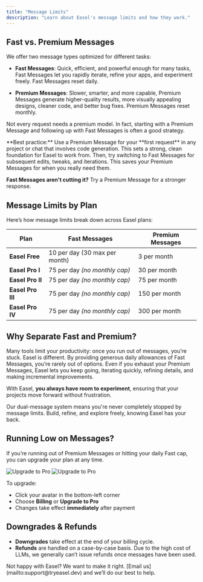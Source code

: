 ```yaml
---
title: "Message Limits"
description: "Learn about Easel's message limits and how they work."
---
```


## Fast vs. Premium Messages

We offer two message types optimized for different tasks:

* **Fast Messages**: Quick, efficient, and powerful enough for many tasks, Fast Messages let you rapidly iterate, refine your apps, and experiment freely. Fast Messages reset daily.

* **Premium Messages**: Slower, smarter, and more capable, Premium Messages generate higher-quality results, more visually appealing designs, cleaner code, and better bug fixes. Premium Messages reset monthly.

Not every request needs a premium model. In fact, starting with a Premium Message and following up with Fast Messages is often a good strategy.

<Tip>
**Best practice:** Use a Premium Message for your **first request** in any project or chat that involves code generation. This sets a strong, clean foundation for Easel to work from. Then, try switching to Fast Messages for subsequent edits, tweaks, and iterations. This saves your Premium Messages for when you really need them.

**Fast Messages aren't cutting it?** Try a Premium Message for a stronger response.
</Tip>

## Message Limits by Plan

Here’s how message limits break down across Easel plans:

| Plan        | Fast Messages                 | Premium Messages |
| ----------- | ----------------------------- | ---------------- |
| **Easel Free**    | 10 per day (30 max per month) | 3 per month      |
| **Easel Pro I**   | 75 per day *(no monthly cap)* | 30 per month     |
| **Easel Pro II**  | 75 per day *(no monthly cap)* | 75 per month     |
| **Easel Pro III** | 75 per day *(no monthly cap)* | 150 per month    |
| **Easel Pro IV**  | 75 per day *(no monthly cap)* | 300 per month    |

## Why Separate Fast and Premium?

Many tools limit your productivity: once you run out of messages, you’re stuck. Easel is different. By providing generous daily allowances of Fast Messages, you’re rarely out of options. Even if you exhaust your Premium Messages, Easel lets you keep going, iterating quickly, refining details, and making incremental improvements.

With Easel, **you always have room to experiment**, ensuring that your projects move forward without frustration.

<Info>
Our dual-message system means you're never completely stopped by message limits. Build, refine, and explore freely, knowing Easel has your back.
</Info>


## Running Low on Messages?

If you’re running out of Premium Messages or hitting your daily Fast cap, you can upgrade your plan at any time.

<Frame caption="Upgrade to Pro using the avatar menu">
  <img src="/images/message-limits/upgrade-to-pro-light.png" alt="Upgrade to Pro" className="block dark:hidden rounded-xl border" />
  <img src="/images/message-limits/upgrade-to-pro-dark.png" alt="Upgrade to Pro" className="hidden dark:block rounded-xl border border-gray-500/50" />
</Frame>

To upgrade:
- Click your avatar in the bottom-left corner
- Choose **Billing** or **Upgrade to Pro**
- Changes take effect **immediately** after payment

## Downgrades & Refunds

- **Downgrades** take effect at the end of your billing cycle.
- **Refunds** are handled on a case-by-case basis. Due to the high cost of LLMs, we generally can’t issue refunds once messages have been used.

<Note>
Not happy with Easel? We want to make it right. [Email us](mailto:support@tryeasel.dev) and we’ll do our best to help.
</Note>
